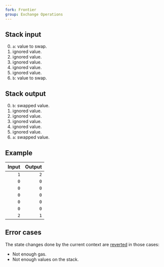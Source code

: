 ```yaml
---
fork: Frontier
group: Exchange Operations
---
```


## Stack input

0. `a`: value to swap.
1. ignored value.
2. ignored value.
3. ignored value.
4. ignored value.
5. ignored value.
6. `b`: value to swap.

## Stack output

0. `b`: swapped value.
1. ignored value.
2. ignored value.
3. ignored value.
4. ignored value.
5. ignored value.
6. `a`: swapped value.

## Example

| Input | Output |
|------:|-------:|
| `1` | `2` |
| `0` | `0` |
| `0` | `0` |
| `0` | `0` |
| `0` | `0` |
| `0` | `0` |
| `2` | `1` |

## Error cases

The state changes done by the current context are [reverted](#FD) in those cases:
- Not enough gas.
- Not enough values on the stack.
